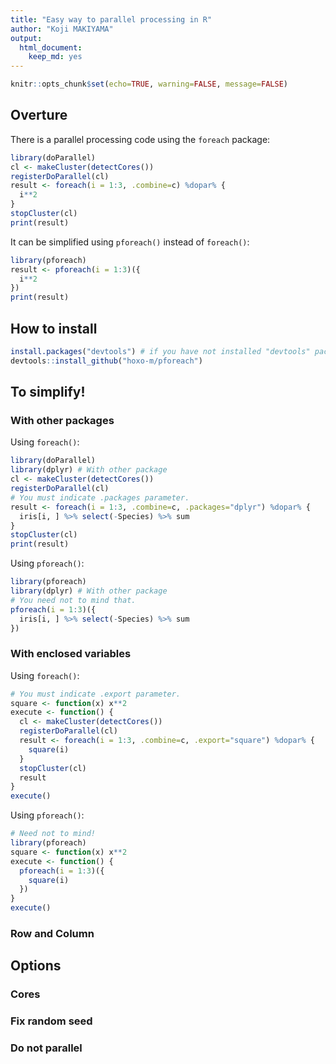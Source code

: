 ```yaml
---
title: "Easy way to parallel processing in R"
author: "Koji MAKIYAMA"
output:
  html_document:
    keep_md: yes
---
```


```r
knitr::opts_chunk$set(echo=TRUE, warning=FALSE, message=FALSE)
```

## Overture

There is a parallel processing code using the `foreach` package:

```r
library(doParallel)
cl <- makeCluster(detectCores())
registerDoParallel(cl)
result <- foreach(i = 1:3, .combine=c) %dopar% {
  i**2
}
stopCluster(cl)
print(result)
```

It can be simplified using `pforeach()` instead of `foreach()`:

```r
library(pforeach)
result <- pforeach(i = 1:3)({
  i**2
})
print(result)
```

## How to install

```r
install.packages("devtools") # if you have not installed "devtools" package
devtools::install_github("hoxo-m/pforeach")
```

## To simplify!

### With other packages

Using `foreach()`:

```r
library(doParallel)
library(dplyr) # With other package
cl <- makeCluster(detectCores())
registerDoParallel(cl)
# You must indicate .packages parameter.
result <- foreach(i = 1:3, .combine=c, .packages="dplyr") %dopar% {
  iris[i, ] %>% select(-Species) %>% sum
}
stopCluster(cl)
print(result)
```

Using `pforeach()`:

```r
library(pforeach)
library(dplyr) # With other package
# You need not to mind that.
pforeach(i = 1:3)({
  iris[i, ] %>% select(-Species) %>% sum
})
```

### With enclosed variables

Using `foreach()`:

```r
# You must indicate .export parameter. 
square <- function(x) x**2
execute <- function() {
  cl <- makeCluster(detectCores())
  registerDoParallel(cl)
  result <- foreach(i = 1:3, .combine=c, .export="square") %dopar% {
    square(i)
  }
  stopCluster(cl)
  result
}
execute()
```

Using `pforeach()`:

```r
# Need not to mind!
library(pforeach)
square <- function(x) x**2
execute <- function() {
  pforeach(i = 1:3)({
    square(i)
  })
}
execute()
```

### Row and Column

## Options

### Cores

### Fix random seed

### Do not parallel
